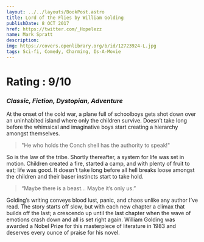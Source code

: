 ```yaml
---
layout: ../../layouts/BookPost.astro
title: Lord of the Flies by William Golding
publishDate: 8 OCT 2017
href: https://twitter.com/_Hopelezz
name: Mark Spratt
description: 
img: https://covers.openlibrary.org/b/id/12723924-L.jpg
tags: Sci-fi, Comedy, Charming, Is-A-Movie
---
```


# Rating : 9/10
### _Classic, Fiction, Dystopian, Adventure_

At the onset of the cold war, a plane full of schoolboys gets shot down over an uninhabited island where only the children survive. Doesn’t take long before the whimsical and imaginative boys start creating a hierarchy amongst themselves. 

>"He who holds the Conch shell has the authority to speak!"

So is the law of the tribe. Shortly thereafter, a system for life was set in motion. Children created a fire, started a camp, and with plenty of fruit to eat; life was good. It doesn't take long before all hell breaks loose amongst the children and their baser instincts start to take hold.

>“Maybe there is a beast… Maybe it’s only us.”

Golding’s writing conveys blood lust, panic, and chaos unlike any author I’ve read. The story starts off slow, but with each new chapter a climax that builds off the last; a crescendo up until the last chapter when the wave of emotions crash down and all is set right again. William Golding was awarded a Nobel Prize for this masterpiece of literature in 1983 and deserves every ounce of praise for his novel.
